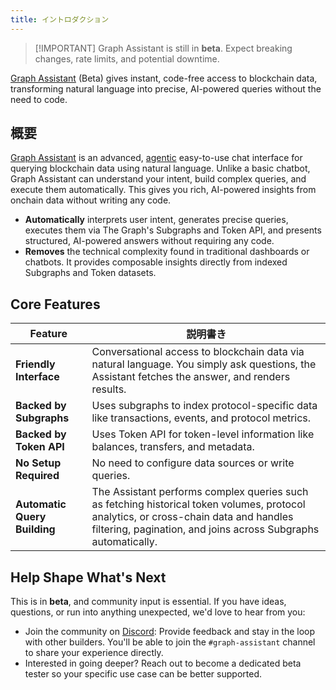 ```yaml
---
title: イントロダクション
---
```


> [!IMPORTANT] Graph Assistant is still in **beta**. Expect breaking changes, rate limits, and potential downtime.

[Graph Assistant](https://thegraph.com/graph-assistant) (Beta) gives instant, code-free access to blockchain data, transforming natural language into precise, AI-powered queries without the need to code.

## 概要

[Graph Assistant](https://thegraph.com/graph-assistant) is an advanced, [agentic](/en/ai-suite/graph-assistant/faq/) easy-to-use chat interface for querying blockchain data using natural language. Unlike a basic chatbot, Graph Assistant can understand your intent, build complex queries, and execute them automatically. This gives you rich, AI-powered insights from onchain data without writing any code.

- **Automatically** interprets user intent, generates precise queries, executes them via The Graph's Subgraphs and Token API, and presents structured, AI-powered answers without requiring any code.
- **Removes** the technical complexity found in traditional dashboards or chatbots. It provides composable insights directly from indexed Subgraphs and Token datasets.

## Core Features

| Feature                      | 説明書き                                                                                                                                                                                                   |
| ---------------------------- | ------------------------------------------------------------------------------------------------------------------------------------------------------------------------------------------------------ |
| **Friendly Interface**       | Conversational access to blockchain data via natural language. You simply ask questions, the Assistant fetches the answer, and renders results.                                                        |
| **Backed by Subgraphs**      | Uses subgraphs to index protocol-specific data like transactions, events, and protocol metrics.                                                                                                        |
| **Backed by Token API**      | Uses Token API for token-level information like balances, transfers, and metadata.                                                                                                                     |
| **No Setup Required**        | No need to configure data sources or write queries.                                                                                                                                                    |
| **Automatic Query Building** | The Assistant performs complex queries such as fetching historical token volumes, protocol analytics, or cross-chain data and handles filtering, pagination, and joins across Subgraphs automatically. |

## Help Shape What's Next

This is in **beta**, and community input is essential. If you have ideas, questions, or run into anything unexpected, we'd love to hear from you:

- Join the community on [Discord](https://discord.com/invite/graphprotocol): Provide feedback and stay in the loop with other builders. You'll be able to join the `#graph-assistant` channel to share your experience directly.
- Interested in going deeper? Reach out to become a dedicated beta tester so your specific use case can be better supported.
